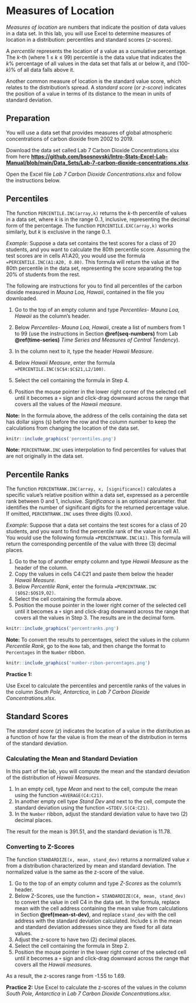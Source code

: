 # Measures of Location

*Measures of location* are numbers that indicate the position of data values in a data set. In this lab, you will use Excel to determine measures of location in a distribution: percentiles and standard scores (*z*-scores).

A *percentile* represents the location of a value as a cumulative percentage. The *k*-th (where 1 ≤ *k* ≤ 99) percentile is the data value that indicates the *k*% percentage of all values in the data set that falls at or below it, and (100-*k*)% of all data falls above it.

Another common measure of location is the standard value score, which relates to the distribution’s spread. A *standard score* (or *z-score*) indicates the position of a value in terms of its distance to the mean in units of standard deviation.

## Preparation

You will use a data set that provides measures of global atmospheric concentrations of carbon dioxide from 2002 to 2019. 

Download the data set called Lab 7 Carbon Dioxide Concentrations.xlsx from here [**https://github.com/bsosnovski/Intro-Stats-Excel-Lab-Manual/blob/main/Data_Sets/Lab-7-carbon-dioxide-concentrations.xlsx**](https://github.com/bsosnovski/Intro-Stats-Excel-Lab-Manual/blob/main/Data_Sets/Lab-7-carbon-dioxide-concentrations.xlsx).  

Open the Excel file *Lab 7 Carbon Dioxide Concentrations.xlsx* and follow the instructions below.

## Percentiles

The function `PERCENTILE.INC(array,k)` returns the *k*-th percentile of values in a data set, where *k* is in the range 0..1, inclusive, representing the decimal form of the percentage. The function `PERCENTILE.EXC(array,k)` works similarly, but *k* is exclusive in the range 0..1.

*Example:* Suppose a data set contains the test scores for a class of 20 students, and you want to calculate the 80th percentile score. Assuming the test scores are in cells A1:A20, you would use the formula `=PERCENTILE.INC(A1:A20, 0.80)`. This formula will return the value at the 80th percentile in the data set, representing the score separating the top 20% of students from the rest.

The following are instructions for you to find all percentiles of the carbon dioxide measured in *Mauna Loa, Hawaii*, contained in the file you downloaded.

1. Go to the top of an empty column and type *Percentiles- Mauna Loa, Hawaii* as the column's header.
2. Below *Percentiles- Mauna Loa, Hawaii*, create a list of numbers from 1 to 99 (use the instructions in Section **\@ref(seq-numbers)** from Lab **\@ref(time-series)** *Time Series and Measures of Central Tendency*).

3. In the column next to it, type the header *Hawaii Measure*.
4. Below *Hawaii Measure*, enter the formula `=PERCENTILE.INC($C$4:$C$21,L2/100)`.
5. Select the cell containing the formula in Step 4.
6. Position the mouse pointer in the lower right corner of the selected cell until it becomes a `+` sign and click-drag downward across the range that covers all the values of the *Hawaii measure*.

**Note:** In the formula above, the address of the cells containing the data set has dollar signs (`$`) before the row and the column number to keep the calculations from changing the location of the data set. 

```r
knitr::include_graphics('percentiles.png')
```
 

**Note:** `PERCENTRANK.INC` uses interpolation to find percentiles for values that are not originally in the data set.

## Percentile Ranks

The function `PERCENTRANK.INC(array, x, [significance])` calculates a specific value's relative position within a data set, expressed as a percentile rank between 0 and 1, inclusive. *Significance* is an optional parameter. that identifies the number of significant digits for the returned percentage value. If omitted, `PERCENTRANK.INC` uses three digits (0.xxx).

*Example:* Suppose that a data set contains the test scores for a class of 20 students, and you want to find the percentile rank of the value in cell A1. You would use the following formula `=PERCENTRANK.INC(A1)`. This formula will return the corresponding percentile of the value with three (3) decimal places.

1. Go to the top of another empty column and type *Hawaii Measure* as the header of the column.
2. Copy the values in cells C4:C21 and paste them below the header *Hawaii Measure*.
4. Below *Percentile Rank*, enter the formula `=PERCENTRANK.INC ($O$2:$O$19,O2)`.
5. Select the cell containing the formula above.
6. Position the mouse pointer in the lower right corner of the selected cell until it becomes a `+` sign and click-drag downward across the range that covers all the values in Step 3. The results are in the decimal form.

```r
knitr::include_graphics('percentranks.png')
```


**Note:** To convert the results to percentages, select the values in the column *Percentile Rank*, go to the `Home` tab, and then change the format to `Percentages` in the `Number` ribbon.

```r
knitr::include_graphics('number-ribon-percentages.png')
```
 
**Practice 1:**

Use Excel to calculate the percentiles and percentile ranks of the values in the column *South Pole, Antarctica*, in *Lab 7 Carbon Dioxide Concentrations.xlsx*.

## Standard Scores

The *standard score* (*z*) indicates the location of a value in the distribution as a function of how far the value is from the mean of the distribution in terms of the standard deviation.

### Calculating the Mean and Standard Deviation {#mean-st-dev}

In this part of the lab, you will compute the mean and the standard deviation of the distribution of *Hawaii Measures*.

1. In an empty cell, type *Mean* and next to the cell, compute the mean using the function `=AVERAGE(C4:C21)`. 
2. In another empty cell type *Stand Dev* and next to the cell, compute the standard deviation using the function `=STDEV.S(C4:C21)`.
3. In the `Number` ribbon, adjust the standard deviation value to have two (2) decimal places.

The result for the mean is 391.51, and the standard deviation is 11.78.

### Converting to Z-Scores 

The function `STANDARDIZE(x, mean, stand_dev)` returns a normalized value *x* from a distribution characterized by mean and standard deviation. The normalized value is the same as the z-score of the value. 

1. Go to the top of an empty column and type *Z-Scores* as the column's header.
2. Below Z-Scores, use the function `= STANDARDIZE(C4, mean, stand_dev)` to convert the value in cell C4 in the data set. In the formula, replace mean with the cell address containing the mean value from calculations in Section **\@ref(mean-st-dev)**, and replace `stand_dev` with the cell address with the standard deviation calculated. Include `$` in the mean and standard deviation addresses since they are fixed for all data values.
3. Adjust the z-score to have two (2) decimal places.
4. Select the cell containing the formula in Step 2.
5. Position the mouse pointer in the lower right corner of the selected cell until it becomes a `+` sign and click-drag downward across the range that covers all the *Hawaii measures*.

As a result, the z-scores range from -1.55 to 1.69.

**Practice 2:**
Use Excel to calculate the z-scores of the values in the column *South Pole, Antarctica* in *Lab 7 Carbon Dioxide Concentrations.xlsx*. 


 
